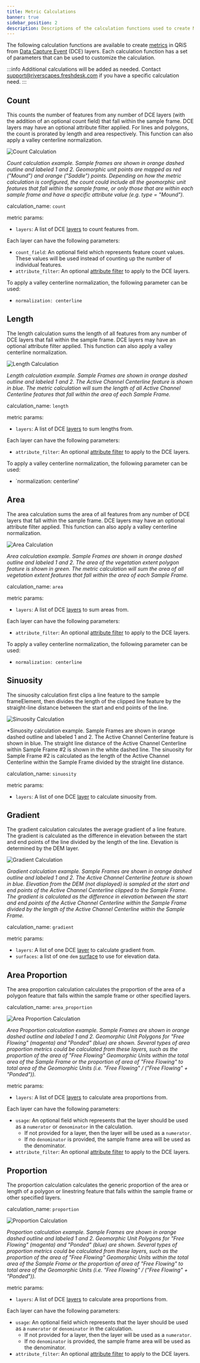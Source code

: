 ```yaml
---
title: Metric Calculations
banner: true
sidebar_position: 2
description: Descriptions of the calculation functions used to create Metrics in QRiS
---
```


The following calculation functions are available to create [metrics](/software-help/metrics) in QRiS from [Data Capture Event](/software-help/dce/) (DCE) layers. Each calculation function has a set of parameters that can be used to customize the calculation.

:::info
Additional calculations will be added as needed. Contact support@riverscapes.freshdesk.com if you have a specific calculation need.
:::

## Count

This counts the number of features from any number of DCE layers (with the addition of an optional count field) that fall within the sample frame. DCE layers may have an optional attribute filter applied. For lines and polygons, the count is prorated by length and area respectively. This function can also apply a valley centerline normalization. 

![Count Calculation](/images/technical-reference/metrics/metric-count.png)

*Count calculation example. Sample frames are shown in orange dashed outline and labeled 1 and 2. Geomorphic unit points are mapped as red ("Mound") and orange ("Saddle") points. Depending on how the metric calculation is configured, the count could include all the geomorphic unit features that fall within the sample frame, or only those that are within each sample frame and have a specific attribute value (e.g. type = "Mound").*

calculation_name: `count`

metric params:
- `layers`: A list of DCE [layers](managing_metrics#layers) to count features from.

Each layer can have the following parameters:
- `count_field`: An optional field which represents feature count values. These values will be used instead of counting up the number of individual features.
- `attribute_filter`: An optional [attribute filter](managing_metrics#attribute-filters) to apply to the DCE layers.

To apply a valley centerline normalization, the following parameter can be used:
- `normalization: centerline`

## Length
The length calculation sums the length of all features from any number of DCE layers that fall within the sample frame. DCE layers may have an optional attribute filter applied. This function can also apply a valley centerline normalization.

![Length Calculation](/images/technical-reference/metrics/metric-length.png)

*Length calculation example. Sample Frames are shown in orange dashed outline and labeled 1 and 2. The Active Channel Centerline feature is shown in blue. The metric calculation will sum the length of all Active Channel Centerline features that fall within the area of each Sample Frame.*

calculation_name: `length`

metric params:
- `layers`: A list of DCE [layers](managing_metrics#layers) to sum lengths from.

Each layer can have the following parameters:
- `attribute_filter`: An optional [attribute filter](managing_metrics#attribute-filters) to apply to the DCE layers.

To apply a valley centerline normalization, the following parameter can be used:
- `normalization: centerline'

## Area
The area calculation sums the area of all features from any number of DCE layers that fall within the sample frame. DCE layers may have an optional attribute filter applied. This function can also apply a valley centerline normalization.

![Area Calculation](/images/technical-reference/metrics/metric-area.png)

*Area calculation example. Sample Frames are shown in orange dashed outline and labeled 1 and 2. The area of the vegetation extent polygon feature is shown in green. The metric calculation will sum the area of all vegetation extent features that fall within the area of each Sample Frame.*

calculation_name: `area`

metric params:
- `layers`: A list of DCE [layers](managing_metrics#layers) to sum areas from.

Each layer can have the following parameters:
- `attribute_filter`: An optional [attribute filter](managing_metrics#attribute-filters) to apply to the DCE layers.

To apply a valley centerline normalization, the following parameter can be used:
- `normalization: centerline`

## Sinuosity

The sinuosity calculation first clips a line feature to the sample frameElement, then divides the length of the clipped line feature by the straight-line distance between the start and end points of the line.

![Sinuosity Calculation](/images/technical-reference/metrics/metric-sinuosity.png)

*Sinuosity calculation example. Sample Frames are shown in orange dashed outline and labeled 1 and 2. The Active Channel Centerline feature is shown in blue. The straight line distance of the Active Channel Centerline within Sample Frame #2 is shown in the white dashed line. The sinuosity for Sample Frame #2 is calculated as the length of the Active Channel Centerline within the Sample Frame divided by the straight line distance.

calculation_name: `sinuosity`

metric params:
- `layers`: A list of one DCE [layer](managing_metrics#layers) to calculate sinuosity from.

## Gradient
The gradient calculation calculates the average gradient of a line feature. The gradient is calculated as the difference in elevation between the start and end points of the line divided by the length of the line. Elevation is determined by the DEM layer.

![Gradient Calculation](/images/technical-reference/metrics/metric-length.png)

*Gradient calculation example. Sample Frames are shown in orange dashed outline and labeled 1 and 2. The Active Channel Centerline feature is shown in blue. Elevation from the DEM (not displayed) is sampled at the start and end points of the Active Channel Centerline clipped to the Sample Frame. The gradient is calculated as the difference in elevation between the start and end points of the Active Channel Centerline within the Sample Frame divided by the length of the Active Channel Centerline within the Sample Frame.*

calculation_name: `gradient`

metric params:
- `layers`: A list of one DCE [layer](managing_metrics#layers) to calculate gradient from.
- `surfaces`: a list of one `dem` [surface](managing_metrics#surfaces) to use for elevation data.

## Area Proportion
The area proportion calculation calculates the proportion of the area of a polygon feature that falls within the sample frame or other specified layers.

calculation_name: `area_proportion`

![Area Proportion Calculation](/images/technical-reference/metrics/metric-area_proportion.png)

*Area Proportion calculation example. Sample Frames are shown in orange dashed outline and labeled 1 and 2. Geomorphic Unit Polygons for "Free Flowing" (magenta) and "Ponded" (blue) are shown. Several types of area proportion metrics could be calculated from these layers, such as the proportion of the area of "Free Flowing" Geomorphic Units within the total area of the Sample Frame or the proportion of area of "Free Flowing" to total area of the Geomorphic Units (i.e. "Free Flowing" / ("Free Flowing" + "Ponded")).*

metric params:
- `layers`: A list of DCE [layers](managing_metrics#layers) to calculate area proportions from.

Each layer can have the following parameters:
- `usage`: An optional field which represents that the layer should be used as a `numerator` or `denominator` in the calculation. 
  - If not provided for a layer, then the layer will be used as a `numerator`.
  - If no `denominator` is provided, the sample frame area will be used as the denominator.
- `attribute_filter`: An optional [attribute filter](managing_metrics#attribute-filters) to apply to the DCE layers.

## Proportion
The proportion calculation calculates the generic proportion of the area or length of a polygon or linestring feature that falls within the sample frame or other specified layers.

calculation_name: `proportion`

![Proportion Calculation](/images/technical-reference/metrics/metric-area_proportion.png)

*Proportion calculation example. Sample Frames are shown in orange dashed outline and labeled 1 and 2. Geomorphic Unit Polygons for "Free Flowing" (magenta) and "Ponded" (blue) are shown. Several types of proportion metrics could be calculated from these layers, such as the proportion of the area of "Free Flowing" Geomorphic Units within the total area of the Sample Frame or the proportion of area of "Free Flowing" to total area of the Geomorphic Units (i.e. "Free Flowing" / ("Free Flowing" + "Ponded")).*

metric params:
- `layers`: A list of DCE [layers](managing_metrics#layers) to calculate area proportions from.

Each layer can have the following parameters:
- `usage`: An optional field which represents that the layer should be used as a `numerator` or `denominator` in the calculation. 
  - If not provided for a layer, then the layer will be used as a `numerator`.
  - If no `denominator` is provided, the sample frame area will be used as the denominator.
- `attribute_filter`: An optional [attribute filter](managing_metrics#attribute-filters) to apply to the DCE layers.
